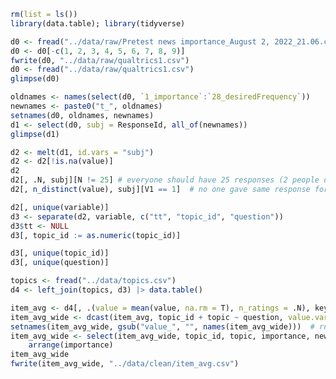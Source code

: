 ```r
rm(list = ls())
library(data.table); library(tidyverse)
```

```r
d0 <- fread("../data/raw/Pretest news importance_August 2, 2022_21.06.csv")
d0 <- d0[-c(1, 2, 3, 4, 5, 6, 7, 8, 9)]
fwrite(d0, "../data/raw/qualtrics1.csv")
d0 <- fread("../data/raw/qualtrics1.csv")
glimpse(d0)
```

```r
oldnames <- names(select(d0, `1_importance`:`28_desiredFrequency`))
newnames <- paste0("t_", oldnames)
setnames(d0, oldnames, newnames)
d1 <- select(d0, subj = ResponseId, all_of(newnames))
glimpse(d1)

d2 <- melt(d1, id.vars = "subj")
d2 <- d2[!is.na(value)]
d2
d2[, .N, subj][N != 25] # everyone should have 25 responses (2 people don't, but it's fine to include them)
d2[, n_distinct(value), subj][V1 == 1]  # no one gave same response for all items

d2[, unique(variable)]
d3 <- separate(d2, variable, c("tt", "topic_id", "question"))
d3$tt <- NULL
d3[, topic_id := as.numeric(topic_id)]

d3[, unique(topic_id)]
d3[, unique(question)]

topics <- fread("../data/topics.csv")
d4 <- left_join(topics, d3) |> data.table()

item_avg <- d4[, .(value = mean(value, na.rm = T), n_ratings = .N), keyby = .(question, topic_id, topic)]
item_avg_wide <- dcast(item_avg, topic_id + topic ~ question, value.var = c("value", "n_ratings"))
setnames(item_avg_wide, gsub("value_", "", names(item_avg_wide)))  # rname
item_avg_wide <- select(item_avg_wide, topic_id, topic, importance, newsworthy, familiarity, desiredFrequency, observedFrequency, n_ratings = n_ratings_desiredFrequency) |> 
    arrange(importance)
item_avg_wide
fwrite(item_avg_wide, "../data/clean/item_avg.csv")
```

